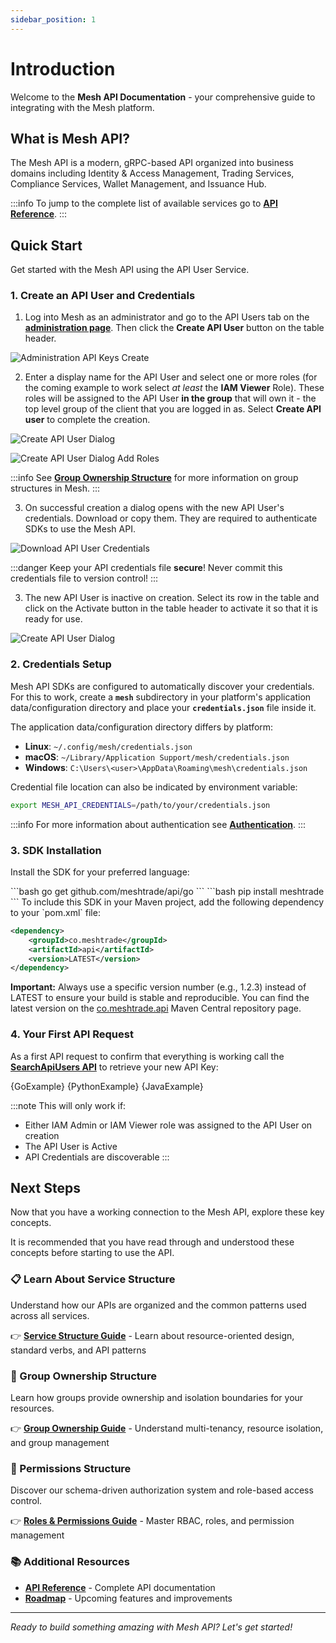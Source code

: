```yaml
---
sidebar_position: 1
---
```


# Introduction


Welcome to the **Mesh API Documentation** - your comprehensive guide to integrating with the Mesh platform.

## What is Mesh API?

The Mesh API is a modern, gRPC-based API organized into business domains including Identity & Access Management, Trading Services, Compliance Services, Wallet Management, and Issuance Hub.

:::info
To jump to the complete list of available services go to **[API Reference](/docs/api-reference/)**.
:::

## Quick Start

Get started with the Mesh API using the API User Service.

### 1. Create an API User and Credentials

1. Log into Mesh as an administrator and go to the API Users tab on the **[administration page](https://app.mesh.trade/administration/manage/api-users)**.
Then click the **Create API User** button on the table header.

![Administration API Keys Create](./administration-api-keys-create.png)

2. Enter a display name for the API User and select one or more roles (for the coming example to work select *at least* the **IAM Viewer** Role).
These roles will be assigned to the API User **in the group** that will own it - the top level group of the client that you are logged in as.
Select **Create API user** to complete the creation.

<div style={{display: 'flex', gap: '8px', flexDirection: 'row', marginTop: '15px', justifyContent: 'center'}}>

![Create API User Dialog](./create-api-user-dialog.png)

![Create API User Dialog Add Roles](./create-api-user-dialog-add-roles.png)

</div>

:::info
See **[Group Ownership Structure](/docs/architecture/group-ownership)** for more information on group structures in Mesh.
:::

3. On successful creation a dialog opens with the new API User's credentials.
Download or copy them.
They are required to authenticate SDKs to use the Mesh API.

![Download API User Credentials](./download-api-users-credentials.png)

:::danger
Keep your API credentials file **secure**! Never commit this credentials file to version control!
:::

3. The new API User is inactive on creation. Select its row in the table and click on the Activate button in the
table header to activate it so that it is ready for use.

![Create API User Dialog](./activate-api-user.png)

### 2. Credentials Setup

Mesh API SDKs are configured to automatically discover your credentials.
For this to work, create a **`mesh`** subdirectory in your platform's application data/configuration directory and 
place your **`credentials.json`** file inside it.

The application data/configuration directory differs by platform:

* **Linux**: `~/.config/mesh/credentials.json`
* **macOS**: `~/Library/Application Support/mesh/credentials.json`
* **Windows**: `C:\Users\<user>\AppData\Roaming\mesh\credentials.json`

Credential file location can also be indicated by environment variable:

```bash
export MESH_API_CREDENTIALS=/path/to/your/credentials.json
```

:::info
For more information about authentication see **[Authentication](/docs/architecture/authentication)**.
:::

### 3. SDK Installation

Install the SDK for your preferred language:

<Tabs>

<TabItem value="go" label="Go">
```bash
go get github.com/meshtrade/api/go
```
</TabItem>

<TabItem value="python" label="Python">
```bash
pip install meshtrade
```
</TabItem>

<TabItem value="java" label="Java">
To include this SDK in your Maven project, add the following dependency to your `pom.xml` file:

```xml
<dependency>
    <groupId>co.meshtrade</groupId>
    <artifactId>api</artifactId>
    <version>LATEST</version>
</dependency>
```
**Important:** Always use a specific version number (e.g., 1.2.3) instead of LATEST to ensure your build is stable and reproducible. You can find the latest version on the [co.meshtrade.api](https://central.sonatype.com/artifact/co.meshtrade.api/api) Maven Central repository page.

</TabItem>

</Tabs>

### 4. Your First API Request

As a first API request to confirm that everything is working call the **[SearchApiUsers API](/docs/api-reference/iam/api_user/v1/service/search-api-users)**
to retrieve your new API Key:

<Tabs>
<TabItem value="go" label="Go">
<CodeBlock language="go">{GoExample}</CodeBlock>
</TabItem>
<TabItem value="python" label="Python">
<CodeBlock language="python">{PythonExample}</CodeBlock>
</TabItem>
<TabItem value="java" label="Java">
<CodeBlock language="java">{JavaExample}</CodeBlock>
</TabItem>
</Tabs>

:::note
This will only work if:
- Either IAM Admin or IAM Viewer role was assigned to the API User on creation
- The API User is Active
- API Credentials are discoverable
:::

## Next Steps

Now that you have a working connection to the Mesh API, explore these key concepts.

It is recommended that you have read through and understood these concepts before starting
to use the API.

### 📋 Learn About Service Structure
Understand how our APIs are organized and the common patterns used across all services.

👉 **[Service Structure Guide](/docs/architecture/service-structure)** - Learn about resource-oriented design, standard verbs, and API patterns

### 🏢 Group Ownership Structure  
Learn how groups provide ownership and isolation boundaries for your resources.

👉 **[Group Ownership Guide](/docs/architecture/group-ownership)** - Understand multi-tenancy, resource isolation, and group management

### 🔐 Permissions Structure
Discover our schema-driven authorization system and role-based access control.

👉 **[Roles & Permissions Guide](/docs/architecture/role-based-access)** - Master RBAC, roles, and permission management

### 📚 Additional Resources

- **[API Reference](/docs/api-reference/)** - Complete API documentation
- **[Roadmap](/docs/roadmap)** - Upcoming features and improvements

---

*Ready to build something amazing with Mesh API? Let's get started!*